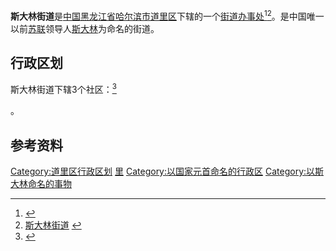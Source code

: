 {{noteTA
|1=斯大林街道
}}
{{中国乡级行政区
|景观照片文件名 = 斯大林公园的的雕塑与雪雕真假难辩 - panoramio.jpg
|景观照片描述 = 斯-{}-大林公园的的雕塑
|汉语拼音 = 
|其他语言 = 
|其他语言名称 = 
|旧称 = 
|地名出处 = 
|位置图文件名 = 
|位置图描述 = 
|自定义图片= 
|建置时间 = 
|政府驻地 = 
|毗邻 = 
|总面积 = 
|总人口 = 
|总人口年份 = 
|户籍人口 = 
|户籍人口年份 = 
|常住人口 = 
|常住人口年份 = 
|人口密度 = 
|GDP = 
|GDP年份 = 
|邮政编码 = 
|电话区号 = 451
|官方网站 = 
|网站名称 = 
|23/01/02/009/000}}

'''斯大林街道'''是[[中国|中国]][[黑龙江省|黑龙江省]][[哈尔滨市|哈尔滨市]][[道里区|道里区]]下辖的一个[[街道办事处|街道办事处]]<ref>{{PRC admin/ref sgc|{{PRC admin/parent|23/01/02/009/000}}}}</ref><ref>[http://www.chinaquhua.cn/heilongjiang/ 斯大林街道] {{webarchive|url=https://web.archive.org/web/20110822123644/http://www.chinaquhua.cn/heilongjiang/ |date=2011-08-22 }}</ref>。是中国唯一以前[[苏联|苏联]]领导人[[斯大林|斯大林]]为命名的街道。

==行政区划==
斯大林街道下辖3个社区：<ref>{{PRC admin/ref sgc|23/01/02/009/000}}</ref>

{{PRC admin/children|23/01/02/009/000}}。

==参考资料==
{{reflist}}

{{哈尔滨市道里区行政区划}}

[[Category:道里区行政区划|Category:道里区行政区划]]
[[Category:哈尔滨市街道|里]]
[[Category:以国家元首命名的行政区|Category:以国家元首命名的行政区]]
[[Category:以斯大林命名的事物|Category:以斯大林命名的事物]]